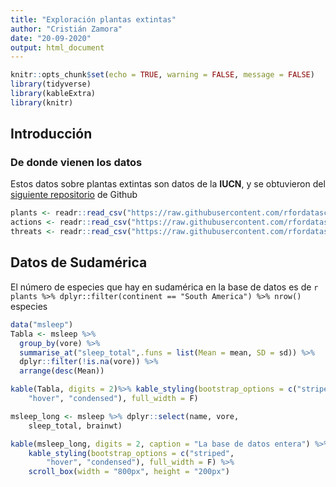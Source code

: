 ```yaml
---
title: "Exploración plantas extintas"
author: "Cristián Zamora"
date: "20-09-2020"
output: html_document
---
```


```r
knitr::opts_chunk$set(echo = TRUE, warning = FALSE, message = FALSE)
library(tidyverse)
library(kableExtra)
library(knitr)

```

## Introducción

### De donde vienen los datos

Estos datos sobre plantas extintas son datos de la **IUCN**, y se obtuvieron del [siguiente repositorio](https://github.com/rfordatascience/tidytuesday) de Github


```r
plants <- readr::read_csv("https://raw.githubusercontent.com/rfordatascience/tidytuesday/master/data/2020/2020-08-18/plants.csv")
actions <- readr::read_csv("https://raw.githubusercontent.com/rfordatascience/tidytuesday/master/data/2020/2020-08-18/actions.csv")
threats <- readr::read_csv("https://raw.githubusercontent.com/rfordatascience/tidytuesday/master/data/2020/2020-08-18/threats.csv")

```

## Datos de Sudamérica

El número de especies que hay en sudamérica en la base de datos es de `r plants %>% dplyr::filter(continent == "South America") %>% nrow()` especies



```r
data("msleep")
Tabla <- msleep %>% 
  group_by(vore) %>% 
  summarise_at("sleep_total",.funs = list(Mean = mean, SD = sd)) %>% 
  dplyr::filter(!is.na(vore)) %>%
  arrange(desc(Mean))

kable(Tabla, digits = 2)%>% kable_styling(bootstrap_options = c("striped", 
    "hover", "condensed"), full_width = F)
```


```r
msleep_long <- msleep %>% dplyr::select(name, vore, 
    sleep_total, brainwt)

kable(msleep_long, digits = 2, caption = "La base de datos entera") %>% 
    kable_styling(bootstrap_options = c("striped", 
        "hover", "condensed"), full_width = F) %>% 
    scroll_box(width = "800px", height = "200px")
```


